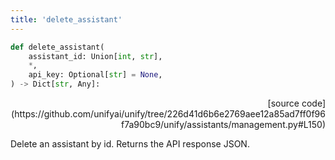 ```yaml
---
title: 'delete_assistant'
---
```


```python
def delete_assistant(
    assistant_id: Union[int, str],
    *,
    api_key: Optional[str] = None,
) -> Dict[str, Any]:
```

<p align="right">[source code](https://github.com/unifyai/unify/tree/226d41d6b6e2769aee12a85ad7ff0f96f7a90bc9/unify/assistants/management.py#L150)</p>

Delete an assistant by id. Returns the API response JSON.